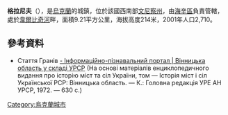 {{coord|48|52|18|N|29|34|2|E|scale:30000|display=title}}

'''格拉尼夫'''（{{lang-uk|Гранів}}），是[[烏克蘭|烏克蘭]]的城鎮，位於該國西南部[[文尼察州|文尼察州]]，由[[海辛區|海辛區]]負責管轄，處於[[韋爾比奇河|韋爾比奇河]]畔，面積9.21平方公里，海拔高度214米，2001年人口2,710。

==參考資料==
* Стаття Гранів [http://imsu-vinnycja.com/mista-i-sela-vinnyckoi-oblasti/gajsynskyj-rajon/graniv.html - Інформаційно-пізнавальний портал | Вінницька область у складі УРСР] {{Wayback|url=http://imsu-vinnycja.com/mista-i-sela-vinnyckoi-oblasti/gajsynskyj-rajon/graniv.html |date=20200219062839 }} (На основі матеріалів енциклопедичного видання про історію міст та сіл України, том — Історія міст і сіл Української РСР: Вінницька область. — К.: Головна редакція УРЕ АН УРСР, 1972. — 630 с.)

{{Ukraine-geo-stub}}
[[Category:烏克蘭城市|Category:烏克蘭城市]]